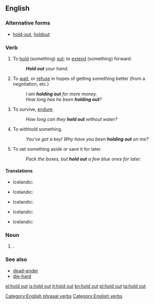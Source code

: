 ==English==

===Alternative forms===
* {{i-c|noun}} [[hold-out]], [[holdout]]

===Verb===
{{en-verb|inf=to [[hold]] [[out]]|holds out|holding out|held out}}

# {{transitive}} To [[hold]] (something) [[out]]; to [[extend]] (something) forward.
#: '''''Hold out''' your hand.''
# {{idiomatic|often|with ''for''}} To [[wait]], or [[refuse]] in hopes of getting something better (from a negotiation, etc.)
#: ''I am '''holding out''' for more money.''
#: ''How long has he been '''holding out'''?''
# {{idiomatic}} To survive, [[endure]].
#: ''How long can they '''hold out''' without water?''
# {{idiomatic|usually|with ''on''}} To withhold something.
#: ''You've got a key! Why have you been '''holding out''' on me?''
# {{transitive}} To set something aside or save it for later.
#: ''Pack the boxes, but '''hold out''' a few blue ones for later.''

====Translations====
{{trans-top|to hold}}
* Icelandic: {{t|is|halda}} {{t|is|út}} {{t|is|hendinni}}
{{trans-mid}}
{{trans-bottom}}
{{trans-top|to wait for something better}}
* Icelandic: {{t|is|hinkra}}
{{trans-mid}}
{{trans-bottom}}
{{trans-top|endure}}
* Icelandic: {{t|is|þrauka}}
{{trans-mid}}
{{trans-bottom}}
{{trans-top|withhold something}}
* Icelandic: {{t|is|halda}} {{t|is|einhverju}} {{t|is|leyndu}}
{{trans-mid}}
{{trans-bottom}}
{{trans-top|to save something for later}}
* Icelandic: {{t+|is|geyma}}
{{trans-mid}}
{{trans-bottom}}

===Noun===
{{en-noun|sg=[[hold]] [[out]]}}

# {{alternative spelling of|holdout}}.

===See also===
* [[dead-ender]]
* [[die-hard]]

[[Category:English phrasal verbs]]
[[Category:English verbs]]

[[el:hold out]]
[[is:hold out]]
[[it:hold out]]
[[kn:hold out]]
[[pl:hold out]]
[[ta:hold out]]
